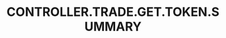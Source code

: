 ---
title: 'CONTROLLER.TRADE.GET.TOKEN.SUMMARY'
openapi: '/cn/api-reference/openapi-cn.json GET /trade'
---